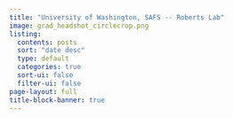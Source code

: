 ```yaml
---
title: "University of Washington, SAFS -- Roberts Lab"
image: grad_headshot_circlecrop.png
listing:
  contents: posts
  sort: "date desc"
  type: default
  categories: true
  sort-ui: false
  filter-ui: false
page-layout: full
title-block-banner: true
---
```

